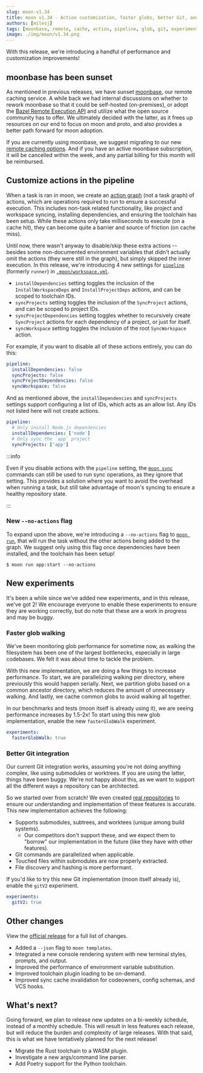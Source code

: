 ```yaml
---
slug: moon-v1.34
title: moon v1.34 - Action customization, faster globs, better Git, and more!
authors: [milesj]
tags: [moonbase, remote, cache, action, pipeline, glob, git, experiment]
image: ./img/moon/v1.34.png
---
```


With this release, we're introducing a handful of performance and customization improvements!

<!--truncate-->

## moonbase has been sunset

As mentioned in previous releases, we have sunset [moonbase](/moonbase), our remote caching service.
A while back we had internal discussions on whether to rework moonbase so that it could be
self-hosted (on-premises), or adopt the
[Bazel Remote Execution API](https://github.com/bazelbuild/remote-apis) and utilize what the open
source community has to offer. We ultimately decided with the latter, as it frees up resources on
our end to focus on moon and proto, and also provides a better path forward for moon adoption.

If you are currently using moonbase, we suggest migrating to our new
[remote caching options](/docs/guides/remote-cache). And if you have an active moonbase
subscription, it will be cancelled within the week, and any partial billing for this month will be
reimbursed.

## Customize actions in the pipeline

When a task is ran in moon, we create an [action graph](/docs/how-it-works/action-graph) (not a task
graph) of actions, which are operations required to run to ensure a successful execution. This
includes non-task related functionality, like project and workspace syncing, installing
dependencies, and ensuring the toolchain has been setup. While these actions only take milliseconds
to execute (on a cache hit), they can become quite a barrier and source of friction (on cache miss).

Until now, there wasn't anyway to disable/skip these extra actions -- besides some non-documented
environment variables that didn't actually omit the actions (they were still in the graph), but
simply skipped the inner execution. In this release, we're introducing 4 new settings for
[`pipeline`](/docs/config/workspace#pipeline) (formerly `runner`) in
[`.moon/workspace.yml`](/docs/config/workspace).

- `installDependencies` setting toggles the inclusion of the `InstallWorkspaceDeps` and
  `InstallProjectDeps` actions, and can be scoped to toolchain IDs.
- `syncProjects` setting toggles the inclusion of the `SyncProject` actions, and can be scoped to
  project IDs.
- `syncProjectDependencies` setting toggles whether to recursively create `SyncProject` actions for
  each dependency of a project, or just for itself.
- `syncWorkspace` setting toggles the inclusion of the root `SyncWorkspace` action.

For example, if you want to disable all of these actions entirely, you can do this:

```yaml title=".moon/workspace.yml"
pipeline:
  installDependencies: false
  syncProjects: false
  syncProjectDependencies: false
  syncWorkspace: false
```

And as mentioned above, the `installDependencies` and `syncProjects` settings support configuring a
list of IDs, which acts as an allow list. Any IDs not listed here will not create actions.

```yaml title=".moon/workspace.yml"
pipeline:
  # Only install Node.js dependencies
  installDependencies: ['node']
  # Only sync the `app` project
  syncProjects: ['app']
```

:::info

Even if you disable actions with the `pipeline` setting, the [`moon sync`](/docs/commands/sync)
commands can still be used to run sync operations, as they ignore that setting. This provides a
solution where you want to avoid the overhead when running a task, but still take advantage of
moon's syncing to ensure a healthy repository state.

:::

### New `--no-actions` flag

To expand upon the above, we're introducing a `--no-actions` flag to
[`moon run`](/docs/commands/run), that will run the task without the other actions being added to
the graph. We suggest only using this flag once dependencies have been installed, and the toolchain
has been setup!

```shell
$ moon run app:start --no-actions
```

## New experiments

It's been a while since we've added new experiments, and in this release, we've got 2! We encourage
everyone to enable these experiments to ensure they are working correctly, but do note that these
are a work in progress and may be buggy.

### Faster glob walking

We've been monitoring glob performance for sometime now, as walking the filesystem has been one of
the largest bottlenecks, especially in large codebases. We felt it was about time to tackle the
problem.

With this new implementation, we are doing a few things to increase performance. To start, we are
parallelizing walking per directory, where previously this would happen serially. Next, we partition
globs based on a common ancestor directory, which reduces the amount of unnecessary walking. And
lastly, we cache common globs to avoid walking all together.

In our benchmarks and tests (moon itself is already using it), we are seeing performance increases
by 1.5-2x! To start using this new glob implementation, enable the new `fasterGlobWalk` experiment.

```yaml title=".moon/workspace.yml"
experiments:
  fasterGlobWalk: true
```

### Better Git integration

Our current Git integration works, assuming you're not doing anything complex, like using submodules
or worktrees. If you are using the latter, things have been buggy. We're not happy about this, as we
want to support all the different ways a repository can be architected.

So we started over from scratch! We even created
[real repositories](https://github.com/moonrepo/git-test) to ensure our understanding and
implementation of these features is accurate. This new implementation achieves the following:

- Supports submodules, subtrees, and worktees (unique among build systems).
  - Our competitors don't support these, and we expect them to "borrow" our implementation in the
    future (like they have with other features).
- Git commands are parallelized when applicable.
- Touched files within submodules are now properly extracted.
- File discovery and hashing is more performant.

If you'd like to try this new Git implementation (moon itself already is), enable the `gitV2`
experiment.

```yaml title=".moon/workspace.yml"
experiments:
  gitV2: true
```

## Other changes

View the [official release](https://github.com/moonrepo/moon/releases/tag/v1.34.0) for a full list
of changes.

- Added a `--json` flag to `moon templates`.
- Integrated a new console rendering system with new terminal styles, prompts, and output.
- Improved the performance of environment variable substitution.
- Improved toolchain plugin loading to be on-demand.
- Improved sync cache invalidation for codeowners, config schemas, and VCS hooks.

## What's next?

Going forward, we plan to release new updates on a bi-weekly schedule, instead of a monthly
schedule. This will result in less features each release, but will reduce the burden and complexity
of large releases. With that said, this is what we have tentatively planned for the next release!

- Migrate the Rust toolchain to a WASM plugin.
- Investigate a new args/command line parser.
- Add Poetry support for the Python toolchain.
